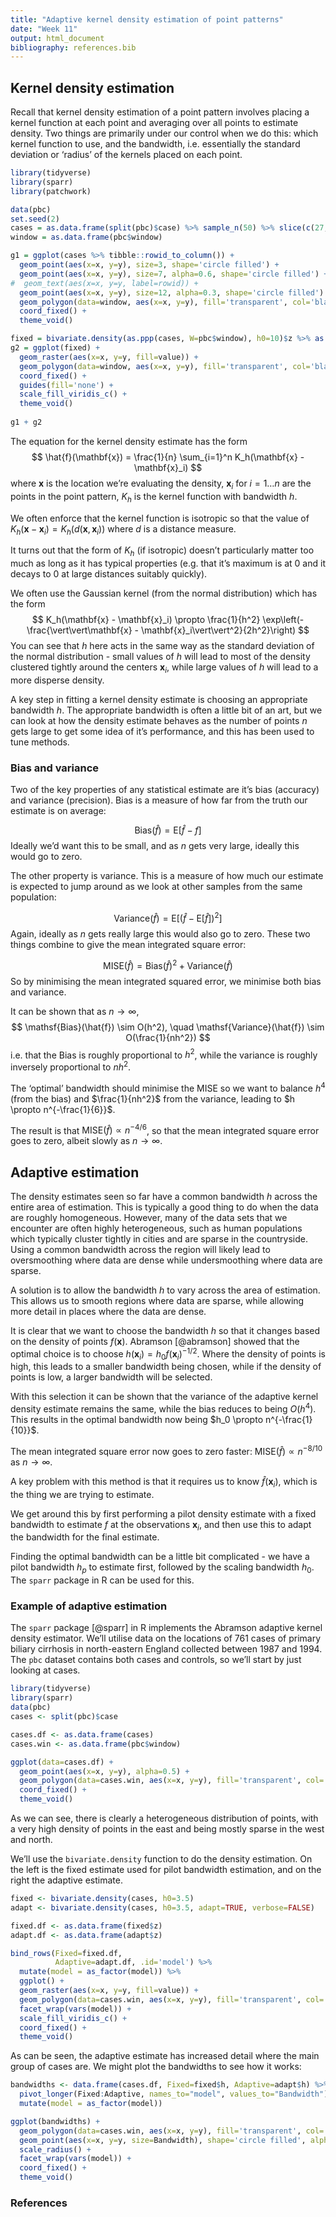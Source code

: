 ```yaml
---
title: "Adaptive kernel density estimation of point patterns"
date: "Week 11"
output: html_document
bibliography: references.bib
---
```


## Kernel density estimation

Recall that kernel density estimation of a point pattern involves placing a kernel function at each point and averaging over all points to estimate density. Two things are primarily under our control when we do this: which kernel function to use, and the bandwidth, i.e. essentially the standard deviation or 'radius' of the kernels placed on each point.

```r
library(tidyverse)
library(sparr)
library(patchwork)

data(pbc)
set.seed(2)
cases = as.data.frame(split(pbc)$case) %>% sample_n(50) %>% slice(c(27,7,16,15,25,21,42,13,46,23,50,32,43,45,1))
window = as.data.frame(pbc$window)

g1 = ggplot(cases %>% tibble::rowid_to_column()) +
  geom_point(aes(x=x, y=y), size=3, shape='circle filled') +
  geom_point(aes(x=x, y=y), size=7, alpha=0.6, shape='circle filled') +
#  geom_text(aes(x=x, y=y, label=rowid)) +
  geom_point(aes(x=x, y=y), size=12, alpha=0.3, shape='circle filled') +
  geom_polygon(data=window, aes(x=x, y=y), fill='transparent', col='black') +
  coord_fixed() +
  theme_void()

fixed = bivariate.density(as.ppp(cases, W=pbc$window), h0=10)$z %>% as.data.frame()
g2 = ggplot(fixed) +
  geom_raster(aes(x=x, y=y, fill=value)) +
  geom_polygon(data=window, aes(x=x, y=y), fill='transparent', col='black') +
  coord_fixed() +
  guides(fill='none') +
  scale_fill_viridis_c() +
  theme_void()
  
g1 + g2
```

The equation for the kernel density estimate has the form
$$
\hat{f}(\mathbf{x}) = \frac{1}{n} \sum_{i=1}^n K_h(\mathbf{x} - \mathbf{x}_i)
$$
where $\mathbf{x}$ is the location we're evaluating the density, $\mathbf{x}_i$ for $i=1 \ldots n$ are the points in the point pattern, $K_h$ is the kernel function with bandwidth $h$.

We often enforce that the kernel function is isotropic so that the value of $K_h(\mathbf{x} - \mathbf{x}_i) = K_h(d(\mathbf{x},\mathbf{x}_i))$ where $d$ is a distance measure.

It turns out that the form of $K_h$ (if isotropic) doesn't particularly matter too much as long as it has typical properties (e.g. that it's maximum is at 0 and it decays to 0 at large distances suitably quickly).

We often use the Gaussian kernel (from the normal distribution) which has the form
$$
K_h(\mathbf{x} - \mathbf{x}_i) \propto \frac{1}{h^2} \exp\left(-\frac{\vert\vert\mathbf{x} - \mathbf{x}_i\vert\vert^2}{2h^2}\right)
$$
You can see that $h$ here acts in the same way as the standard deviation of the normal distribution - small values of $h$ will lead to most of the density clustered tightly around the centers $\mathbf{x}_i$, while large values of $h$ will lead to a more disperse density.

A key step in fitting a kernel density estimate is choosing an appropriate bandwidth $h$. The appropriate bandwidth is often a little bit of an art, but we can look at how the density estimate behaves as the number of points $n$ gets large to get some idea of it's performance, and this has been used to tune methods.

### Bias and variance

Two of the key properties of any statistical estimate are it's bias (accuracy) and variance (precision). Bias is a measure of how far from the truth our estimate is on average:

$$
\mathsf{Bias}(\hat{f}) = \mathsf{E}\left[\hat{f} - f\right]
$$
Ideally we'd want this to be small, and as $n$ gets very large, ideally this would go to zero.

The other property is variance. This is a measure of how much our estimate is expected to jump around as we look at other samples from the same population:

$$
\mathsf{Variance}(\hat{f}) = \mathsf{E}\left[\left(\hat{f} - \mathsf{E}[\hat{f}]\right)^2\right]
$$
Again, ideally as $n$ gets really large this would also go to zero. These two things combine to give the mean integrated square error:

$$
\mathsf{MISE}(\hat{f}) = \mathsf{Bias}(\hat{f})^2 + \mathsf{Variance}(\hat{f})
$$
So by minimising the mean integrated squared error, we minimise both bias and variance.

It can be shown that as $n\rightarrow\infty$, 
$$
\mathsf{Bias}(\hat{f}) \sim O(h^2), \quad \mathsf{Variance}(\hat{f}) \sim O(\frac{1}{nh^2})
$$
i.e. that the Bias is roughly proportional to $h^2$, while the variance is roughly inversely proportional to $nh^2$.

The 'optimal' bandwidth should minimise the MISE so we want to balance $h^4$ (from the bias) and $\frac{1}{nh^2}$ from the variance, leading to $h \propto n^{-\frac{1}{6}}$.

The result is that $\mathsf{MISE}(\hat{f}) \propto n^{-4/6}$, so that the mean integrated square error goes to zero, albeit slowly as $n\rightarrow\infty$.

## Adaptive estimation

The density estimates seen so far have a common bandwidth $h$ across the entire area of estimation. This is typically a good thing to do when the data are roughly homogeneous. However, many of the data sets that we encounter are often highly heterogeneous, such as human populations which typically cluster tightly in cities and are sparse in the countryside. Using a common bandwidth across the region will likely lead to oversmoothing where data are dense while undersmoothing where data are sparse.

A solution is to allow the bandwidth $h$ to vary across the area of estimation. This allows us to smooth regions where data are sparse, while allowing more detail in places where the data are dense.

It is clear that we want to choose the bandwidth $h$ so that it changes based on the density of points $f(\mathbf{x})$. Abramson [@abramson] showed that the optimal choice is to choose $h(\mathbf{x}_i) = h_0 f(\mathbf{x}_i)^{-1/2}$. Where the density of points is high, this leads to a smaller bandwidth being chosen, while if the density of points is low, a larger bandwidth will be selected.

With this selection it can be shown that the variance of the adaptive kernel density estimate remains the same, while the bias reduces to being $O(h^4)$. This results in the optimal bandwidth now being $h_0 \propto n^{-\frac{1}{10}}$.

The mean integrated square error now goes to zero faster: $\mathsf{MISE}(\hat{f}) \propto n^{-8/10}$ as $n\rightarrow\infty$.

A key problem with this method is that it requires us to know $\hat{f}(\mathbf{x}_i)$, which is the thing we are trying to estimate.

We get around this by first performing a pilot density estimate with a fixed bandwidth to estimate $f$ at the observations $\mathbf{x}_i$, and then use this to adapt the bandwidth for the final estimate.

Finding the optimal bandwidth can be a little bit complicated - we have a pilot bandwidth $h_p$ to estimate first, followed by the scaling bandwidth $h_0$. The `sparr` package in R can be used for this.

### Example of adaptive estimation

The `sparr` package [@sparr] in R implements the Abramson adaptive kernel density estimator. We'll utilise data on the locations of 761 cases of primary biliary cirrhosis in north-eastern England collected between 1987 and 1994. The `pbc` dataset contains both cases and controls, so we'll start by just looking at cases.

```r
library(tidyverse)
library(sparr)
data(pbc)
cases <- split(pbc)$case

cases.df <- as.data.frame(cases)
cases.win <- as.data.frame(pbc$window)

ggplot(data=cases.df) +
  geom_point(aes(x=x, y=y), alpha=0.5) +
  geom_polygon(data=cases.win, aes(x=x, y=y), fill='transparent', col='black') +
  coord_fixed() +
  theme_void()
```

As we can see, there is clearly a heterogeneous distribution of points, with a very high density of points in the east and being mostly sparse in the west and north.

We'll use the `bivariate.density` function to do the density estimation. On the left is the fixed estimate used for pilot bandwidth estimation, and on the right the adaptive estimate.

```r
fixed <- bivariate.density(cases, h0=3.5)
adapt <- bivariate.density(cases, h0=3.5, adapt=TRUE, verbose=FALSE)

fixed.df <- as.data.frame(fixed$z)
adapt.df <- as.data.frame(adapt$z)

bind_rows(Fixed=fixed.df,
          Adaptive=adapt.df, .id='model') %>%
  mutate(model = as_factor(model)) %>%
  ggplot() +
  geom_raster(aes(x=x, y=y, fill=value)) +
  geom_polygon(data=cases.win, aes(x=x, y=y), fill='transparent', col='black') +
  facet_wrap(vars(model)) +
  scale_fill_viridis_c() +
  coord_fixed() +
  theme_void()
```

As can be seen, the adaptive estimate has increased detail where the main group of cases are. We might
plot the bandwidths to see how it works:

```r
bandwidths <- data.frame(cases.df, Fixed=fixed$h, Adaptive=adapt$h) %>%
  pivot_longer(Fixed:Adaptive, names_to="model", values_to="Bandwidth") %>%
  mutate(model = as_factor(model))

ggplot(bandwidths) +
  geom_polygon(data=cases.win, aes(x=x, y=y), fill='transparent', col='black') +
  geom_point(aes(x=x, y=y, size=Bandwidth), shape='circle filled', alpha=0.5) +
  scale_radius() +
  facet_wrap(vars(model)) +
  coord_fixed() +
  theme_void()
```

### References
